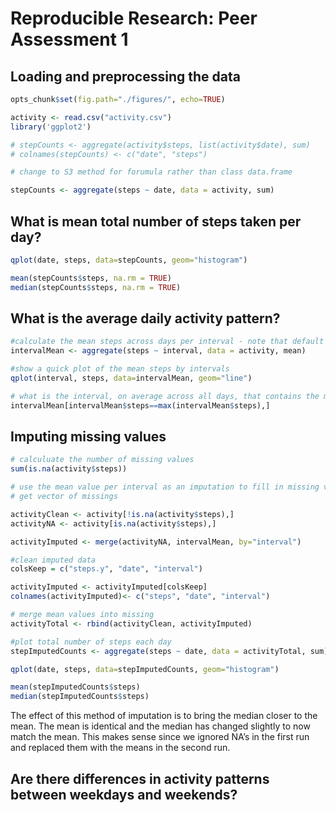 # Reproducible Research: Peer Assessment 1


## Loading and preprocessing the data

```r

opts_chunk$set(fig.path="./figures/", echo=TRUE)

activity <- read.csv("activity.csv")
library('ggplot2')

# stepCounts <- aggregate(activity$steps, list(activity$date), sum)
# colnames(stepCounts) <- c("date", "steps")

# change to S3 method for forumula rather than class data.frame

stepCounts <- aggregate(steps ~ date, data = activity, sum)


```

## What is mean total number of steps taken per day?

```r
qplot(date, steps, data=stepCounts, geom="histogram")

mean(stepCounts$steps, na.rm = TRUE)
median(stepCounts$steps, na.rm = TRUE)

```


## What is the average daily activity pattern?

```r
#calculate the mean steps across days per interval - note that default for aggregate is to ignore NA
intervalMean <- aggregate(steps ~ interval, data = activity, mean)

#show a quick plot of the mean steps by intervals
qplot(interval, steps, data=intervalMean, geom="line")

# what is the interval, on average across all days, that contains the max number of steps
intervalMean[intervalMean$steps==max(intervalMean$steps),]


```


## Imputing missing values


```r
# calculuate the number of missing values
sum(is.na(activity$steps))

# use the mean value per interval as an imputation to fill in missing values 
# get vector of missings

activityClean <- activity[!is.na(activity$steps),]
activityNA <- activity[is.na(activity$steps),]

activityImputed <- merge(activityNA, intervalMean, by="interval")

#clean imputed data
colsKeep = c("steps.y", "date", "interval")

activityImputed <- activityImputed[colsKeep]
colnames(activityImputed)<- c("steps", "date", "interval")

# merge mean values into missing
activityTotal <- rbind(activityClean, activityImputed)

#plot total number of steps each day
stepImputedCounts <- aggregate(steps ~ date, data = activityTotal, sum)

qplot(date, steps, data=stepImputedCounts, geom="histogram")

mean(stepImputedCounts$steps)
median(stepImputedCounts$steps)
```

The effect of this method of imputation is to bring the median closer to the mean.  The mean is identical and the median has changed slightly to now match the mean.  This makes sense since we ignored NA's in the first run and replaced them with the means in the second run.


## Are there differences in activity patterns between weekdays and weekends?
